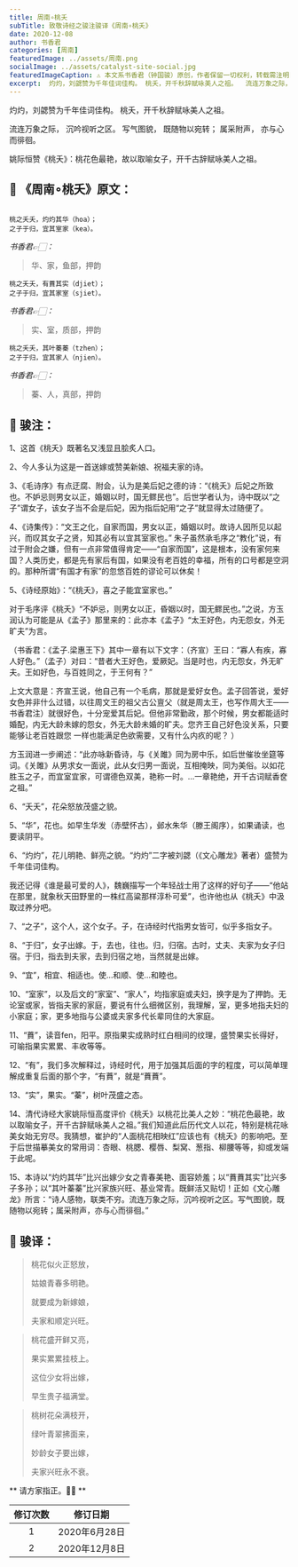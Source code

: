 ```yaml
---
title: 周南∘桃夭
subTitle: 致敬诗经之骏注骏译《周南∘桃夭》 
date: 2020-12-08 
author: 书香君
categories: [周南]
featuredImage: ../assets/周南.png
socialImage: ../assets/catalyst-site-social.jpg
featuredImageCaption: ⚠️️ 本文系书香君（钟国骏）原创，作者保留一切权利，转载需注明出处。
excerpt:  灼灼，刘勰赞为千年佳词佳构。 桃夭，开千秋辞赋咏美人之祖。  流连万象之际， 沉吟视听之区。 写气图貌， 既随物以宛转； 属采附声， 亦与心而徘徊。  姚际恒赞《桃夭》：桃花色最艳，故以取喻女子，开千古辞赋咏美人之祖。   
---
```


灼灼，刘勰赞为千年佳词佳构。
桃夭，开千秋辞赋咏美人之祖。

流连万象之际，
沉吟视听之区。
写气图貌，
既随物以宛转；
属采附声，
亦与心而徘徊。

姚际恒赞《桃夭》：桃花色最艳，故以取喻女子，开千古辞赋咏美人之祖。

## 🌼 《周南∘桃夭》原文：
```

桃之夭夭，灼灼其华（hoa）；
之子于归，宜其室家（kea）。

```
*书香君👉🏻：* 

> 华、家，鱼部，押韵

```
桃之夭夭，有蕡其实（djiet）；
之子于归，宜其家室（sjiet）。

```
*书香君👉🏻：* 

> 实、室，质部，押韵

```
桃之夭夭，其叶蓁蓁（tzhen）；
之子于归，宜其家人（njien）。

```
*书香君👉🏻：* 

> 蓁、人，真部，押韵

## 🍁️ 骏注：

1、这首《桃夭》既著名又浅显且脍炙人口。

2、今人多认为这是一首送嫁或赞美新娘、祝福夫家的诗。

3、《毛诗序》有点迂腐、附会，认为是美后妃之德的诗：“《桃夭》后妃之所致也。不妒忌则男女以正，婚姻以时，国无鳏民也”。后世学者认为，诗中既以“之子”谓女子，该女子当不会是后妃，因为指后妃用“之子”就显得太过随便了。

4、《诗集传》：“文王之化，自家而国，男女以正，婚姻以时。故诗人因所见以起兴，而叹其女子之贤，知其必有以宜其室家也。”
朱子虽然承毛序之“教化”说，有过于附会之嫌，但有一点非常值得肯定——“自家而国”，这是根本，没有家何来国？人类历史，都是先有家后有国，如果没有老百姓的幸福，所有的口号都是空洞的。那种所谓“有国才有家”的忽悠百姓的谬论可以休矣！

5、《诗经原始》：“《桃夭》，喜之子能宜室家也。”

对于毛序评《桃夭》“不妒忌，则男女以正，昏姻以时，国无鳏民也。”之说，方玉润认为可能是从《孟子》那里来的：此亦本《孟子》“太王好色，内无怨女，外无旷夫”为言。

（书香君：《孟子.梁惠王下》其中一章有以下文字：（齐宣）王曰：“寡人有疾，寡人好色。”（孟子）对曰：“昔者大王好色，爱厥妃。当是时也，内无怨女，外无旷夫。王如好色，与百姓同之，于王何有？”

上文大意是：齐宣王说，他自己有一个毛病，那就是爱好女色。孟子回答说，爱好女色并非什么过错，以往周文王的祖父古公亶父（就是周太王，也写作周大王——书香君注）就很好色，十分宠爱其后妃。但他非常勤政，那个时候，男女都能适时婚配，内无大龄未嫁的怨女，外无大龄未婚的旷夫。您齐王自己好色没关系，只要能够让老百姓跟您
一样也能满足色欲需要，又有什么内疚的呢？ ）

方玉润进一步阐述：“此亦咏新昏诗，与《关雎》同为房中乐，如后世催妆坐筵等词。《关雎》从男求女一面说，此从女归男一面说，互相掩映，同为美俗。以如花胜玉之子，而宜室宜家，可谓德色双美，艳称一时。…一章艳绝，开千古词赋香奁之祖。”

6、“夭夭”，花朵怒放茂盛之貌。

5、“华”，花也。如早生华发（赤壁怀古），邺水朱华（滕王阁序），如果诵读，也要读阴平。

6、“灼灼”，花儿明艳、鲜亮之貌。“灼灼”二字被刘勰（《文心雕龙》著者）盛赞为千年佳词佳构。

我还记得《谁是最可爱的人》，魏巍描写一个年轻战士用了这样的好句子——“他站在那里，就象秋天田野里的一株红高粱那样淳朴可爱”，也许他也从《桃夭》中汲取过养分吧。

7、“之子”，这个人，这个女子。子，在诗经时代指男女皆可，似乎多指女子。

8、“于归”，女子出嫁。于，去也，往也。归，归宿。古时，丈夫、夫家为女子归宿。于归，指去到夫家，去到归宿之地，当然就是出嫁。

9、“宜”，相宜、相适也。使…和顺、使…和睦也。

10、“室家”，以及后文的“家室”、“家人”，均指家庭或夫妇，换字是为了押韵。无论室或家，皆指夫家的家庭，要说有什么细微区别，我理解，室，更多地指夫妇的小家庭；家，更多地指与公婆或夫家多代长辈同住的大家庭。

11、“蕡”，读音fen，阳平。原指果实成熟时红白相间的纹理，盛赞果实长得好，可喻指果实累累、丰收等等。

12、“有”，我们多次解释过，诗经时代，用于加强其后面的字的程度，可以简单理解成重复后面的那个字，“有蕡”，就是“蕡蕡”。

13、“实”，果实。“蓁”，树叶茂盛之态。

14、清代诗经大家姚际恒高度评价《桃夭》以桃花比美人之妙：“桃花色最艳，故以取喻女子，开千古辞赋咏美人之祖。”我们知道此后历代文人以花，特别是桃花咏美女始无穷尽。我猜想，崔护的“人面桃花相映红”应该也有《桃夭》的影响吧。至于后世描摹美女的常用词：杏眼、桃腮、樱唇、梨窝、葱指、柳腰等等，抑或发端于此呢。

15、本诗以“灼灼其华”比兴出嫁少女之青春美艳、面容娇羞；以“蕡蕡其实”比兴多子多孙；以“其叶蓁蓁”比兴家族兴旺、基业常青。既鲜活又贴切！正如《文心雕龙》所言：“诗人感物，联类不穷。流连万象之际，沉吟视听之区。写气图貌，既随物以宛转；属采附声，亦与心而徘徊。”

## 🍁️ 骏译：

> 桃花似火正怒放，
> 
> 姑娘青春多明艳。
> 
> 就要成为新嫁娘，
> 
> 夫家和顺定兴旺。

> 桃花盛开鲜又亮，
> 
> 果实累累挂枝上。
> 
> 这位少女将出嫁，
> 
> 早生贵子福满堂。

> 桃树花朵满枝开，
> 
> 绿叶青翠拂面来，
> 
> 妙龄女子要出嫁，
> 
> 夫家兴旺永不衰。

** 请方家指正。🙏🏻 **

| 修订次数      | 修订日期 | 
|   :----: |    :----:   | 
| 1    | 2020年6月28日       | 
| 2    | 2020年12月8日       | 
